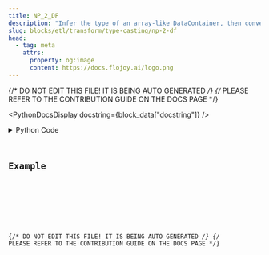 ```yaml
---
title: NP_2_DF
description: "Infer the type of an array-like DataContainer, then convert it to a DataFrame DataContainer'."
slug: blocks/etl/transform/type-casting/np-2-df
head:
  - tag: meta
    attrs:
      property: og:image
      content: https://docs.flojoy.ai/logo.png
---
```


{/* DO NOT EDIT THIS FILE! IT IS BEING AUTO GENERATED */}
{/* PLEASE REFER TO THE CONTRIBUTION GUIDE ON THE DOCS PAGE */}


<PythonDocsDisplay docstring={block_data["docstring"]} />
<details>
<summary>Python Code</summary>



<Code code={pythonCode} lang="py" wrap theme="dracula" />

[Find this Flojoy Block on GitHub](https://github.com/flojoy-ai/blocks/blob/main/blocks/ETL/TRANSFORM/TYPE_CASTING/NP_2_DF/NP_2_DF.py)

</details>

## Example


<GetHelpWidget />


<AppDisplay app={app} blockName="NP_2_DF" client:visible />


<Example />

{/* DO NOT EDIT THIS FILE! IT IS BEING AUTO GENERATED */}
{/* PLEASE REFER TO THE CONTRIBUTION GUIDE ON THE DOCS PAGE */}
